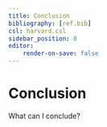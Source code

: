 ```yaml
---
title: Conclusion
bibliography: [ref.bib]
csl: harvard.csl
sidebar_position: 8
editor:
    render-on-save: false
---
```


# Conclusion

What can I conclude?